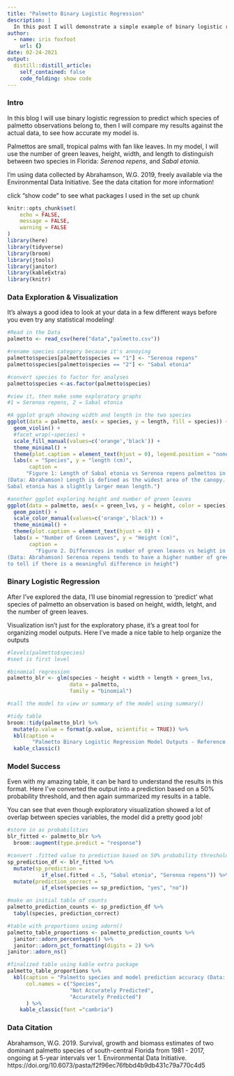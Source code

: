 ```yaml
---
title: "Palmetto Binary Logistic Regression"
description: |
  In this post I will demonstrate a simple example of binary logistic regression using data on two palmetto species in Florida.
author:
  - name: iris foxfoot
    url: {}
date: 02-24-2021
output:
  distill::distill_article:
    self_contained: false
    code_folding: show code
---
```

### Intro
In this blog I will use binary logistic regression to predict which species of palmetto observations belong to, then I will compare my results against the actual data, to see how accurate my model is.

Palmettos are small, tropical palms with fan like leaves. In my model, I will use the number of green leaves, height, width, and length to distinguish between two species in Florida: *Serenoa repens*, and *Sabal etonia*.

I'm using data collected by Abrahamson, W.G. 2019, freely available via the Environmental Data Initiative. See the data citation for more information!

click "show code" to see what packages I used in the set up chunk

```r
knitr::opts_chunk$set(
	echo = FALSE,
	message = FALSE,
	warning = FALSE
)
library(here)
library(tidyverse)
library(broom)
library(jtools)
library(janitor)
library(kableExtra)
library(knitr)
```

### Data Exploration & Visualization

It's always a good idea to look at your data in a few different ways before you even try any statistical modeling!

```r
#Read in the Data
palmetto <- read_csv(here("data","palmetto.csv"))

#rename species category because it's annoying
palmetto$species[palmetto$species == "1"] <- "Serenoa repens"
palmetto$species[palmetto$species == "2"] <- "Sabal etonia"

#convert species to factor for analyses
palmetto$species <-as.factor(palmetto$species)

#view it, then make some exploratory graphs
#1 = Serenoa repens, 2 = Sabal etonia

#A ggplot graph showing width and length in the two species
ggplot(data = palmetto, aes(x = species, y = length, fill = species)) + 
  geom_violin() + 
  #facet_wrap(~species) + 
  scale_fill_manual(values=c('orange','black')) +
  theme_minimal() +
  theme(plot.caption = element_text(hjust = 0), legend.position = "none") +
  labs(x = "Species", y = "length (cm)",
       caption = 
      "Figure 1: Length of Sabal etonia vs Serenoa repens palmettos in South Central Florida
(Data: Abrahamson) Length is defined as the widest area of the canopy. From this graph you can see that
Sabal etonia has a slightly larger mean length.")

#another ggplot exploring height and number of green leaves
ggplot(data = palmetto, aes(x = green_lvs, y = height, color = species)) + 
  geom_point() + 
  scale_color_manual(values=c('orange','black')) +
  theme_minimal() +
  theme(plot.caption = element_text(hjust = 0)) +
  labs(x = "Number of Green Leaves", y = "Height (cm)",
       caption = 
         "Figure 2. Differences in number of green leaves vs height in Sabal Etonia and Serenoa repens
(Data: Abrahamson) Serenoa repens tends to have a higher number of green leaves. It is difficult
to tell if there is a meaningful difference in height")

```

### Binary Logistic Regression

After I've explored the data, I'll use binomial regression to 'predict' what species of palmetto an observation is based on height, width, letght, and the number of green leaves. 

Visualization isn't just for the exploratory phase, it's a great tool for organizing model outputs. Here I've made a nice table to help organize the outputs

```r
#levels(palmetto$species)
#seet is first level

#binomial regression
palmetto_blr <- glm(species ~ height + width + length + green_lvs, 
                    data = palmetto, 
                    family = "binomial")

#call the model to view or summary of the model using summary()

#tidy table
broom::tidy(palmetto_blr) %>%
  mutate(p.value = format(p.value, scientific = TRUE)) %>% 
  kbl(caption = 
        "Palmetto Binary Logistic Regression Model Outputs - Reference Level = Sabal etonia (Data: Abrahamson)") %>% 
  kable_classic()

```

### Model Success

Even with my amazing table, it can be hard to understand the results in this format. Here I've converted the output into a prediction based on a 50% probability threshold, and then again summarized my results in a table. 

You can see that even though exploratory visualization showed a lot of overlap between species variables, the model did a pretty good job!


```r
#store in as probabilities
blr_fitted <- palmetto_blr %>% 
  broom::augment(type.predict = "response")

#convert .fitted value to prediction based on 50% probability threshold
sp_prediction_df <- blr_fitted %>% 
  mutate(sp_prediction = 
           if_else(.fitted < .5, "Sabal etonia", "Serenoa repens")) %>% 
  mutate(prediction_correct = 
           if_else(species == sp_prediction, "yes", "no"))

#make an initial table of counts
palmetto_prediction_counts <- sp_prediction_df %>% 
  tabyl(species, prediction_correct)

#table with proportions using adorn()
palmetto_table_proportions <- palmetto_prediction_counts %>% 
  janitor::adorn_percentages() %>% 
  janitor::adorn_pct_formatting(digits = 2) %>% 
janitor::adorn_ns()

#finalized table using kable extra package
palmetto_table_proportions %>%  
  kbl(caption = "Palmetto species and model prediction accuracy (Data: Abrahamson)",
      col.names = c("Species", 
                    "Not Accurately Predicted", 
                    "Accurately Predicted")
      ) %>%
    kable_classic(font ="cambria")
```

### Data Citation
Abrahamson, W.G. 2019. Survival, growth and biomass estimates of two dominant palmetto species of south-central Florida from 1981 - 2017, ongoing at 5-year intervals ver 1. Environmental Data Initiative. https://doi.org/10.6073/pasta/f2f96ec76fbbd4b9db431c79a770c4d5

